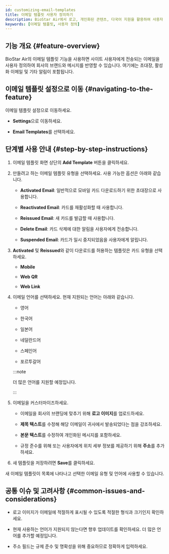 ```yaml
---
id: customizing-email-templates
title: 이메일 템플릿 사용자 정의하기
description: BioStar Air에서 로고, 개인화된 콘텐츠, 다국어 지원을 활용하여 사용자 초대, 활성화, 알림을 위한 브랜드 이메일 템플릿을 만들고 사용자 지정하는 방법을 안내합니다.
keywords: [이메일 템플릿, 사용자 정의]
---
```


## 기능 개요 {#feature-overview}

BioStar Air의 이메일 템플릿 기능을 사용하면 사이트 사용자에게 전송되는 이메일을 사용자 정의하여 회사의 브랜드와 메시지를 반영할 수 있습니다. 여기에는 초대장, 활성화 이메일 및 기타 알림이 포함됩니다.


## 이메일 템플릿 설정으로 이동 {#navigating-to-the-feature}

이메일 템플릿 설정으로 이동하세요.

* **Settings**으로 이동하세요.

* **Email Templates**를 선택하세요.

<YouTube videoId="xmgpp6xMBuE" />


## 단계별 사용 안내 {#step-by-step-instructions}

1. 이메일 템플릿 화면 상단의 **Add Template** 버튼을 클릭하세요.

1. 만들려고 하는 이메일 템플릿 유형을 선택하세요. 사용 가능한 옵션은 아래와 같습니다.

   * **Activated Email**: 일반적으로 모바일 카드 다운로드하기 위한 초대장으로 사용합니다.

   * **Reactivated Email**: 카드를 재활성화할 때 사용합니다.

   * **Reissued Email**: 새 카드를 발급할 때 사용합니다.

   * **Delete Email**: 카드 삭제에 대한 알림을 사용자에게 전송합니다.

   * **Suspended Email**: 카드가 일시 중지되었음을 사용자에게 알립니다.

1. **Activated** 및 **Reissued**와 같이 다운로드를 허용하는 템플릿은 카드 유형을 선택하세요.

   * **Mobile**

   * **Web QR**

   * **Web Link**

1. 이메일 언어를 선택하세요. 현재 지원되는 언어는 아래와 같습니다.

   * 영어

   * 한국어

   * 일본어

   * 네덜란드어

   * 스페인어

   * 포르투갈어

   :::note

   더 많은 언어를 지원할 예정입니다.

   :::

1. 이메일을 커스터마이즈하세요.

   * 이메일을 회사의 브랜딩에 맞추기 위해 **로고 이미지**를 업로드하세요.

   * **제목 텍스트**를 수정해 해당 이메일이 귀사에서 발송되었다는 점을 강조하세요.

   * **본문 텍스트**를 수정하여 개인화된 메시지를 포함하세요.

   * 규정 준수를 위해 또는 사용자에게 위치 세부 정보를 제공하기 위해 **주소**를 추가하세요.

1. 새 템플릿을 저장하려면 **Save**를 클릭하세요.

새 이메일 템플릿이 목록에 나타나고 선택한 이메일 유형 및 언어에 사용할 수 있습니다.


## 공통 이슈 및 고려사항 {#common-issues-and-considerations}

* 로고 이미지가 이메일에 적절하게 표시될 수 있도록 적절한 형식과 크기인지 확인하세요.

* 현재 사용하는 언어가 지원되지 않는다면 향후 업데이트를 확인하세요. 더 많은 언어를 추가할 예정입니다.

* 주소 필드는 규제 준수 및 명확성을 위해 중요하므로 정확하게 입력하세요.
